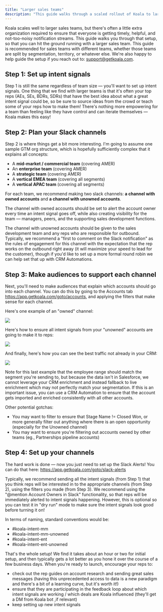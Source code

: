 ```yaml
---
title: "Larger sales teams"
description: "This guide walks through a scaled rollout of Koala to larger sales teams."
---
```


Koala scales well to larger sales teams, but there's often a little extra organization required to ensure that everyone is getting timely, helpful, and not-too-noisy notification streams. This guide walks you through that setup, so that you can hit the ground running with a larger sales team. This guide is recommended for sales teams with different teams, whether those teams are split by segmentation, territory, or whatever else. We're also happy to help guide the setup if you reach out to: support@getkoala.com. 

## Step 1: Set up intent signals

Step 1 is still the same regardless of team size — you'll want to set up intent signals. One thing that we find with larger teams is that it's often your top reps (AEs, SEs, BDRs, SDRs) that have the best idea about what a great intent signal could be, so be sure to source ideas from the crowd or teach some of your reps how to make them! There's nothing more empowering for a team than feeling like they have control and can iterate themselves — Koala makes this easy!

## Step 2: Plan your Slack channels

Step 2 is where things get a bit more interesting. I'm going to assume one sample GTM org structure, which is hopefully sufficiently complex that it explains all concepts:

* A **mid-market / commercial team** (covering AMER)
* An **enterprise team** (covering AMER)
* A **strategic team** (covering AMER)
* A **vertical EMEA team** (covering all segments)
* A **vertical APAC team** (covering all segments)

For each team, we recommend making two slack channels: **a channel with owned accounts** and **a channel with unowned accounts**. 

The channel with owned accounts should be set to alert the account owner every time an intent signal goes off, while also creating visibility for the team — managers, peers, and the supporting sales development functions.

The channel with unowned accounts should be given to the sales development team and any reps who are responsible for outbound. Typically, we recommend a "first to comment on the Slack notification" as the rules of engagement for this channel with the expectation that the rep works on the outbound right away (it will maximize your speed to lead for the customer), though if you'd like to set up a more formal round robin we can help set that up with CRM Automations.

## Step 3: Make audiences to support each channel

Next, you'll need to make audiences that explain which accounts should go into each channel. You can do this by going to the Accounts tab https://app.getkoala.com/goto/accounts, and applying the filters that make sense for each channel. 

Here's one example of an "owned" channel:

![](/images/admin-guides/filters-owned.png)

Here's how to ensure all intent signals from your "unowned" accounts are going to make it to reps:

![](/images/admin-guides/filters-unowned.png)

And finally, here's how you can see the best traffic not already in your CRM: 

![](/images/admin-guides/filters-not-in-crm.png)

Note for this last example that the employee range should match the segment you're sending to, but because the data isn't in Salesforce, we cannot leverage your CRM enrichment and instead fallback to live enrichment which may not perfectly match your segmentation. If this is an important issue, you can use a CRM Automation to ensure that the account gets imported and enriched consistently with all other accounts.

Other potential gotchas:
* You may want to filter to ensure that Stage Name != Closed Won, or more generally filter out anything where there is an open opportunity (especially for the Unowned channel)
* You may want to ensure you're filtering out accounts owned by other teams (eg., Partnerships pipeline accounts)

## Step 4: Set up your channels

The hard work is done — now you just need to set up the Slack Alerts! You can do that here: https://app.getkoala.com/goto/slack-alerts

Typically, we recommend sending all the intent signals (from Step 1) that you think reps will be interested in to the appropriate channels (from Step 2), using the filters you made (from Step 3). We recommend using the "@mention Account Owners in Slack" functionality, so that reps will be immediately alerted to intent signals happening. However, this is optional so you can test it in "dry run" mode to make sure the intent signals look good before turning it on!

In terms of naming, standard conventions would be:
* #koala-intent-mm
* #koala-intent-mm-unowned
* #koala-intent-ent
* #koala-intent-ent-unowned

That's the whole setup! We find it takes about an hour or two for initial setup, and then typically gets a lot better as you hone it over the course of a few business days. When you're ready to launch, encourage your reps to: 
* check out the rep guides on account research and sending great sales messages (having this unprecedented access to data is a new paradigm and there's a bit of a learning curve, but it's worth it!)
* ensure that they are participating in the feedback loop about which intent signals are working / which deals are Koala influenced (they'll get a DM from Koala bot ,if relevant)
* keep setting up new intent signals
